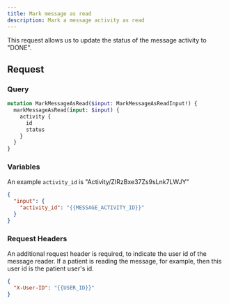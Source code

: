 ```yaml
---
title: Mark message as read
description: Mark a message activity as read
---
```


This request allows us to update the status of the message activity to "DONE".

## Request

### Query

```graphql
mutation MarkMessageAsRead($input: MarkMessageAsReadInput!) {
  markMessageAsRead(input: $input) {
    activity {
      id
      status
    }
  }
}
```

### Variables

An example `activity_id` is "Activity/ZIRzBxe37Zs9sLnk7LWJY"

```json
{
  "input": {
    "activity_id": "{{MESSAGE_ACTIVITY_ID}}"
  }
}
```

### Request Headers

An additional request header is required, to indicate the user id of the message reader. If a patient is reading the message, for example, then this user id is the patient user's id.

```json
{
  "X-User-ID": "{{USER_ID}}"
}
```
